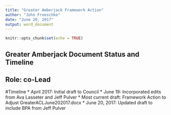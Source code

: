 ```yaml
---
title: "Greater Amberjack Framework Action"
author: "John Froeschke"
date: "June 20, 2017"
output: word_document
---
```


```r
knitr::opts_chunk$set(echo = TRUE)
```

## Greater Amberjack Document Status and Timeline

## Role: co-Lead

#Timeline
* April 2017: Initial draft to Council
* June 19: Incorporated edits from Ava Lasseter and Jeff Pulver
* Most current draft: Framework Action to Adjust GreaterACLJune202017.docx
* June 20, 2017: Updated draft to include BPA from Jeff Pulver